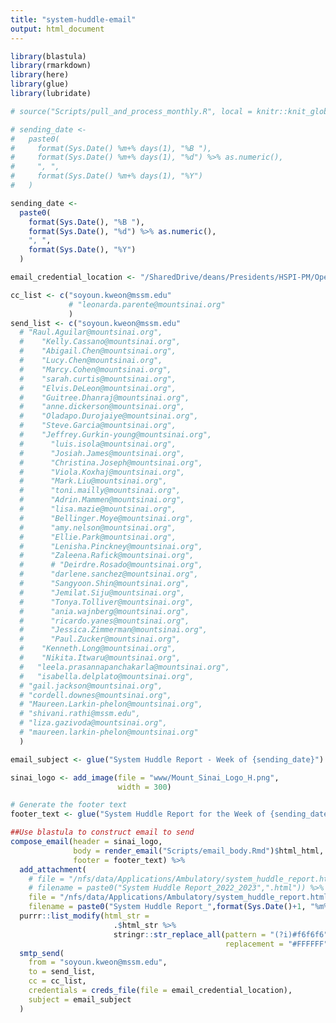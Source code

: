 ```yaml
---
title: "system-huddle-email"
output: html_document
---
```



```r

library(blastula)
library(rmarkdown)
library(here)
library(glue)
library(lubridate)
```


```r

# source("Scripts/pull_and_process_monthly.R", local = knitr::knit_global())
```


```r

# sending_date <-
#   paste0(
#     format(Sys.Date() %m+% days(1), "%B "),
#     format(Sys.Date() %m+% days(1), "%d") %>% as.numeric(),
#     ", ",
#     format(Sys.Date() %m+% days(1), "%Y")
#   )

sending_date <-
  paste0(
    format(Sys.Date(), "%B "),
    format(Sys.Date(), "%d") %>% as.numeric(),
    ", ",
    format(Sys.Date(), "%Y")
  )

email_credential_location <- "/SharedDrive/deans/Presidents/HSPI-PM/Operations Analytics and Optimization/Administrative/Workgroups/R Workbench/Working Area/Data Connections/email_creds"

```


```r

cc_list <- c("soyoun.kweon@mssm.edu"
             # "leonarda.parente@mountsinai.org"
             )
send_list <- c("soyoun.kweon@mssm.edu"
  # "Raul.Aguilar@mountsinai.org",
  #    "Kelly.Cassano@mountsinai.org",
  #    "Abigail.Chen@mountsinai.org",
  #    "Lucy.Chen@mountsinai.org",
  #    "Marcy.Cohen@mountsinai.org",
  #    "sarah.curtis@mountsinai.org",
  #    "Elvis.DeLeon@mountsinai.org",
  #    "Guitree.Dhanraj@mountsinai.org",
  #    "anne.dickerson@mountsinai.org",
  #    "Oladapo.Durojaiye@mountsinai.org",
  #    "Steve.Garcia@mountsinai.org",
  #    "Jeffrey.Gurkin-young@mountsinai.org",
  # 	 "luis.isola@mountsinai.org",
  # 	 "Josiah.James@mountsinai.org",
  # 	 "Christina.Joseph@mountsinai.org",
  # 	 "Viola.Koxhaj@mountsinai.org",
  # 	 "Mark.Liu@mountsinai.org",
  # 	 "toni.mailly@mountsinai.org",
  # 	 "Adrin.Mammen@mountsinai.org",
  # 	 "lisa.mazie@mountsinai.org",
  # 	 "Bellinger.Moye@mountsinai.org",
  # 	 "amy.nelson@mountsinai.org",
  # 	 "Ellie.Park@mountsinai.org",
  # 	 "Lenisha.Pinckney@mountsinai.org",
  # 	 "Zaleena.Rafick@mountsinai.org",
  # 	 # "Deirdre.Rosado@mountsinai.org",
  # 	 "darlene.sanchez@mountsinai.org",
  # 	 "Sangyoon.Shin@mountsinai.org",
  # 	 "Jemilat.Siju@mountsinai.org",
  # 	 "Tonya.Tolliver@mountsinai.org",
  # 	 "ania.wajnberg@mountsinai.org",
  # 	 "ricardo.yanes@mountsinai.org",
  # 	 "Jessica.Zimmerman@mountsinai.org",
  # 	 "Paul.Zucker@mountsinai.org",
  #    "Kenneth.Long@mountsinai.org",
  #    "Nikita.Itwaru@mountsinai.org",
  #   "leela.prasannapanchakarla@mountsinai.org",
  #   "isabella.delplato@mountsinai.org",
  # "gail.jackson@mountsinai.org",
  # "cordell.downes@mountsinai.org",
  # "Maureen.Larkin-phelon@mountsinai.org",
  # "shivani.rathi@mssm.edu",
  # "liza.gazivoda@mountsinai.org",
  # "maureen.larkin-phelon@mountsinai.org"
  )

email_subject <- glue("System Huddle Report - Week of {sending_date}")

sinai_logo <- add_image(file = "www/Mount_Sinai_Logo_H.png",
                        width = 300)

# Generate the footer text
footer_text <- glue("System Huddle Report for the Week of {sending_date}.")

```


```r

##Use blastula to construct email to send
compose_email(header = sinai_logo,
              body = render_email("Scripts/email_body.Rmd")$html_html,
              footer = footer_text) %>%
  add_attachment(
    # file = "/nfs/data/Applications/Ambulatory/system_huddle_report.html",
    # filename = paste0("System Huddle Report_2022_2023",".html")) %>%
    file = "/nfs/data/Applications/Ambulatory/system_huddle_report.html",
    filename = paste0("System Huddle Report_",format(Sys.Date()+1, "%m%d%y"),".html")) %>%
  purrr::list_modify(html_str =
                       .$html_str %>%
                       stringr::str_replace_all(pattern = "(?i)#f6f6f6",
                                                replacement = "#FFFFFF")) %>%
  smtp_send(
    from = "soyoun.kweon@mssm.edu",
    to = send_list,
    cc = cc_list,
    credentials = creds_file(file = email_credential_location),
    subject = email_subject
  ) 
```

